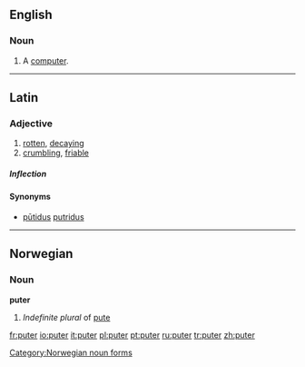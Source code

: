{{also|Puter|'puter}}
==English==

===Noun===
{{en-noun}}

# {{slang}} A [[computer]].
----
==Latin==

===Adjective===
{{la-adj-3rd-3E|puter|putris|putris|putre#Latin|putre}}

# [[rotten]], [[decaying]]
# [[crumbling]], [[friable]]

=====Inflection=====
{{la-decl-3rd-3E|puter|puter|putr}}

====Synonyms====
* {{sense|rotten}} [[putidus|pūtidus]] [[putridus]]

----

==Norwegian==

===Noun===
'''puter'''

# ''Indefinite plural'' of [[pute#Norwegian|pute]]

[[Category:Norwegian noun forms]]

[[fr:puter]]
[[io:puter]]
[[it:puter]]
[[pl:puter]]
[[pt:puter]]
[[ru:puter]]
[[tr:puter]]
[[zh:puter]]